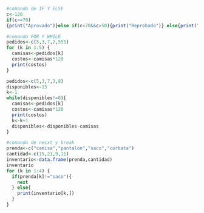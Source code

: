 ```r
#comando de IF Y ELSE
c<-120
if(c>=70)
{print("Aprovado")}else if(c<70&&c>50){print("Reprobado")} else{print("Necesita Asesoria")}
```
```r
#comando FOR Y WHILE
pedidos<-c(5,3,7,2,555)
for (k in 1:5) {
  camisas<-pedidos[k]
  costos<-camisas*120
  print(costos)
}
```
```r
pedidos<-c(5,3,7,3,8)
disponibles<-15
k<-1
while(disponibles!=0){
  camisas<-pedidos[k]
  costos<-camisas*120
  print(costos)
  k<-k+1
  disponibles<-disponibles-camisas
}
```
```r
#comando de necxt y break
prenda<-c("camisa","pantalon","saco","corbata")
cantidad<-c(15,21,9,11)
inventario<-data.frame(prenda,cantidad)
inventario
for (k in 1:4) {
  if(prenda[k]!="saco"){
    next
  } else{
    print(inventario[k,])
  }
}
```










